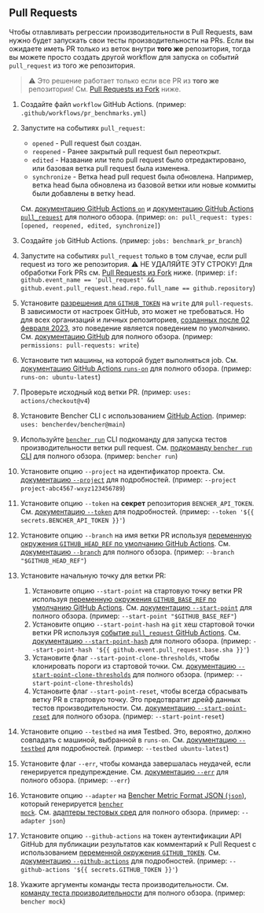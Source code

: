
## Pull Requests

Чтобы отлавливать регрессии производительности в Pull Requests, вам нужно будет запускать свои тесты производительности на PRs.
Если вы ожидаете иметь PR только из веток внутри **того же** репозитория,
тогда вы можете просто создать другой workflow для запуска `on` событий `pull_request` из того же репозитория.

> ⚠️ Это решение работает только если все PR из **того же** репозитория!
> См. [Pull Requests из Fork][pull requests from forks] ниже.

<PullRequestsCode />

1. Создайте файл `workflow` GitHub Actions.
   (пример: `.github/workflows/pr_benchmarks.yml`)
2. Запустите на событиях `pull_request`:
   - `opened` - Pull request был создан.
   - `reopened` - Ранее закрытый pull request был переоткрыт.
   - `edited` - Название или тело pull request было отредактировано, или базовая ветка pull request была изменена.
   - `synchronize` - Ветка head pull request была обновлена.
   Например, ветка head была обновлена из базовой ветки или новые коммиты были добавлены в ветку head.

   См. [документацию GitHub Actions `on`][github actions on]
   и [документацию GitHub Actions `pull_request`][github action pull_request] для полного обзора.
   (пример: `on: pull_request: types: [opened, reopened, edited, synchronize]`)
3. Создайте `job` GitHub Actions.
   (пример: `jobs: benchmark_pr_branch`)
4. Запустите на событиях `pull_request` только в том случае, если pull request из того же репозитория.
   ⚠️ НЕ УДАЛЯЙТЕ ЭТУ СТРОКУ!
   Для обработки Fork PRs см. [Pull Requests из Fork][pull requests from forks] ниже.
   (пример: `if: github.event_name == 'pull_request' && github.event.pull_request.head.repo.full_name == github.repository`)
5. Установите [разрешения для `GITHUB_TOKEN`][github token permissions]
   на `write` для `pull-requests`.
   В зависимости от настроек GitHub, это может не требоваться.
   Но для всех организаций и личных репозиториев,
   [созданных после 02 февраля 2023][github token read only],
   это поведение является поведением по умолчанию.
   См. [документацию GitHub][github token permissions security]
   для полного обзора.
   (пример: `permissions: pull-requests: write`)
6. Установите тип машины, на которой будет выполняться job.
   См. [документацию GitHub Actions `runs-on`][github actions runs-on]
   для полного обзора.
   (пример: `runs-on: ubuntu-latest`)
7. Проверьте исходный код ветки PR.
   (пример: `uses: actions/checkout@v4`)
8. Установите Bencher CLI с использованием [GitHub Action][bencher cli github action].
   (пример: `uses: bencherdev/bencher@main`)
9. Используйте <code><a href="/ru/docs/explanation/bencher-run/">bencher run</a></code> CLI подкоманду
   для запуска тестов производительности ветки pull request.
   См. [подкоманду `bencher run` CLI][bencher run] для полного обзора.
   (пример: `bencher run`)
10. Установите опцию `--project` на идентификатор проекта.
    См. [документацию `--project`][project option] для подробностей.
    (пример: `--project project-abc4567-wxyz123456789`)
11. Установите опцию `--token` на **секрет** репозитория `BENCHER_API_TOKEN`.
    См. [документацию `--token`][token option] для подробностей.
    (пример: `--token '${{ secrets.BENCHER_API_TOKEN }}'`)
12. Установите опцию `--branch` на имя ветки PR
    используя [переменную окружения `GITHUB_HEAD_REF` по умолчанию GitHub Actions][github default environment variables].
    См. [документацию `--branch`][branch option] для полного обзора.
    (пример: `--branch "$GITHUB_HEAD_REF"`)
13. Установите начальную точку для ветки PR:
    1. Установите опцию `--start-point` на стартовую точку ветки PR
    используя [переменную окружения `GITHUB_BASE_REF` по умолчанию GitHub Actions][github default environment variables].
    См. [документацию `--start-point`][start point] для полного обзора.
    (пример: `--start-point "$GITHUB_BASE_REF"`)
    2. Установите опцию `--start-point-hash` на `git` хеш стартовой точки ветки PR
    используя [событие `pull_request` GitHub Actions][github action pull_request].
    См. [документацию `--start-point-hash`][start point hash] для полного обзора.
    (пример: `--start-point-hash '${{ github.event.pull_request.base.sha }}'`)
    3. Установите флаг `--start-point-clone-thresholds`, чтобы клонировать пороги из стартовой точки.
    См. [документацию `--start-point-clone-thresholds`][start point clone thresholds] для полного обзора.
    (пример: `--start-point-clone-thresholds`)
    4. Установите флаг `--start-point-reset`, чтобы всегда сбрасывать ветку PR в стартовую точку.
    Это предотвратит дрейф данных тестов производительности.
    См. [документацию `--start-point-reset`][start point reset] для полного обзора.
    (пример: `--start-point-reset`)
14. Установите опцию `--testbed` на имя Testbed.
    Это, вероятно, должно совпадать с машиной, выбранной в `runs-on`.
    См. [документацию `--testbed`][testbed option] для подробностей.
    (пример: `--testbed ubuntu-latest`)
15. Установите флаг `--err`, чтобы команда завершалась неудачей, если генерируется предупреждение.
   См. [документацию `--err`][alert err] для полного обзора.
   (пример: `--err`)
16. Установите опцию `--adapter` на [Bencher Metric Format JSON (`json`)][bmf], который генерируется <code><a href="/ru/docs/reference/bencher-metric-format/#bencher-mock">bencher mock</a></code>.
   См. [адаптеры тестовых сред][adapter json] для полного обзора.
   (пример: `--adapter json`)
17. Установите опцию `--github-actions` на токен аутентификации API GitHub для публикации результатов как комментарий к Pull Request с использованием
    [переменной окружения `GITHUB_TOKEN`][github token].
    См. [документацию `--github-actions`][github actions option] для подробностей.
    (пример: `--github-actions '${{ secrets.GITHUB_TOKEN }}'`)
18. Укажите аргументы команды теста производительности.
    См. [команду теста производительности][command argument] для полного обзора.
    (пример: `bencher mock`)

<PullRequestsClosed />

[github actions on]: https://docs.github.com/ru/actions/using-workflows/workflow-syntax-for-github-actions#on
[github action pull_request]: https://docs.github.com/ru/webhooks/webhook-events-and-payloads#pull_request
[github token permissions]: https://docs.github.com/ru/actions/using-jobs/assigning-permissions-to-jobs#setting-the-github_token-permissions-for-a-specific-job
[github token read only]: https://github.blog/changelog/2023-02-02-github-actions-updating-the-default-github_token-permissions-to-read-only/
[github token permissions security]: https://docs.github.com/ru/actions/security-guides/automatic-token-authentication#modifying-the-permissions-for-the-github_token
[github actions runs-on]: https://docs.github.com/ru/actions/using-workflows/workflow-syntax-for-github-actions#jobsjob_idruns-on
[bencher cli github action]: https://github.com/marketplace/actions/bencher-cli
[github default environment variables]: https://docs.github.com/ru/actions/writing-workflows/choosing-what-your-workflow-does/store-information-in-variables
[github token]: https://docs.github.com/ru/actions/security-guides/automatic-token-authentication

[bencher run]: /ru/docs/explanation/bencher-run/
[project option]: /ru/docs/explanation/bencher-run/#--project-project
[token option]: /ru/docs/explanation/bencher-run/#--token-token
[branch option]: /ru/docs/explanation/branch-selection/#--branch-branch
[start point]: /ru/docs/explanation/branch-selection/#--start-point-branch
[start point hash]: /ru/docs/explanation/branch-selection/#--start-point-hash-hash
[start point clone thresholds]: /ru/docs/explanation/branch-selection/#--start-point-clone-thresholds
[start point reset]: /ru/docs/explanation/branch-selection/#--start-point-reset
[testbed option]: /ru/docs/explanation/bencher-run/#--testbed-testbed
[alert err]: /ru/docs/explanation/thresholds/#--err
[bmf]: /ru/docs/reference/bencher-metric-format/
[adapter json]: /ru/docs/explanation/adapters/#-json
[github actions option]: /ru/docs/explanation/bencher-run/#--github-actions-github_token
[command argument]: /ru/docs/explanation/bencher-run/#benchmark-command

[pull requests from forks]: #pull-requests-from-forks
